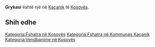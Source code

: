 {{Fshat në 
 | Emri                = Grykasi
 | EmriAlt                = 
 | NAME_SHORT_FORM=      
 | NAME_GENERIC=      
 | NAME_SORT_NAME_RO=      GRYKASI
 | FULL_NAME_RO = Grykasi
 | FULL_NAME_ND_RO=Grykasi
 | SORT_NAME_RG=GRYKASI
 | FULL_NAME_RG=Grykasi
 | FULL_NAME_ND_RG=Grykasi
 | SRP_NAME_SHORT_FORM=      
 | SRP_NAME_GENERIC=      
 | SRP_NAME_SORT_NAME_RO=      
 | SRP_FULL_NAME_RO = 
 | SRP_FULL_NAME_ND_RO=
 | SRP_SORT_NAME_RG=
 | SRP_FULL_NAME_RG=
 | SRP_FULL_NAME_ND_RG=
 | Emri (Rasa dhanore) = 
 | Figura              = 
 | Shteti              = Kosovo
 | Komuna              = Kaçanik
 | Kodi postar         = 
 | Sipërfaqja          = 

 | Popullsia           = 

 | Regj. i popullsisë  = 
 | Dend. e popullsisë  = 
 | Faqja zyrtare       = 
 <!--- Koordinatat ----> 
 | Gjerësia            = 42.618333
 | Gjatësia            = 20.783056
 | Lartësia            = 
}}
'''Grykasi''' është një [[]] në [[Kaçanik]] të [[Kosovës]].

<!-- == Gjeografia == -->
<!-- == Historia == -->
<!-- == Demografia == -->
== Shih edhe ==
{{Komuna Kaçanik}}
{{Kosovo-Administrata-Cung}}

[[Kategoria:Fshatra në Kosovës]]
[[Kategoria:Fshatra në Kommunes Kaçanik]]
[[Kategoria:Vendbanime në Kosovës]]
